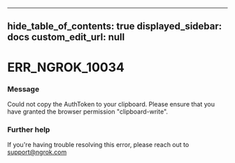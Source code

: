 
---
hide_table_of_contents: true
displayed_sidebar: docs
custom_edit_url: null
---


# ERR_NGROK_10034

### Message
Could not copy the AuthToken to your clipboard. Please ensure that you have granted the browser permission "clipboard-write".

### Further help
If you're having trouble resolving this error, please reach out to [support@ngrok.com](mailto:support@ngrok.com?subject=Help%20with%20ERR_NGROK_10034)


<ErrorDetails error='err_ngrok_10034' />
